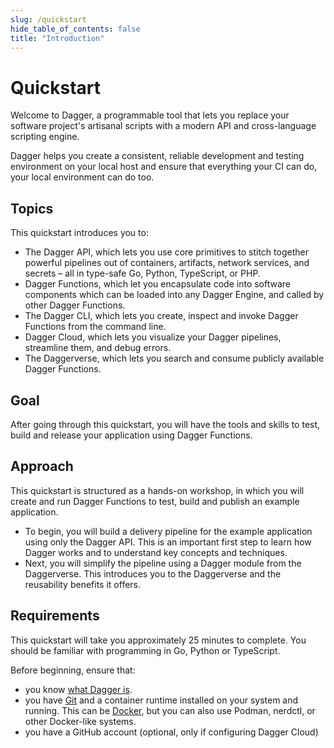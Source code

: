 ```yaml
---
slug: /quickstart
hide_table_of_contents: false
title: "Introduction"
---
```


# Quickstart

Welcome to Dagger, a programmable tool that lets you replace your software project's artisanal scripts with a modern API and cross-language scripting engine.

Dagger helps you create a consistent, reliable development and testing environment on your local host and ensure that everything your CI can do, your local environment can do too.

## Topics

This quickstart introduces you to:

- The Dagger API, which lets you use core primitives to stitch together powerful pipelines out of containers, artifacts, network services, and secrets – all in type-safe Go, Python, TypeScript, or PHP.
- Dagger Functions, which let you encapsulate code into software components which can be loaded into any Dagger Engine, and called by other Dagger Functions.
- The Dagger CLI, which lets you create, inspect and invoke Dagger Functions from the command line.
- Dagger Cloud, which lets you visualize your Dagger pipelines, streamline them, and debug errors.
- The Daggerverse, which lets you search and consume publicly available Dagger Functions.

## Goal

After going through this quickstart, you will have the tools and skills to test, build and release your application using Dagger Functions.

## Approach

This quickstart is structured as a hands-on workshop, in which you will create and run Dagger Functions to test, build and publish an example application.

- To begin, you will build a delivery pipeline for the example application using only the Dagger API. This is an important first step to learn how Dagger works and to understand key concepts and techniques.
- Next, you will simplify the pipeline using a Dagger module from the Daggerverse. This introduces you to the Daggerverse and the reusability benefits it offers.

## Requirements

This quickstart will take you approximately 25 minutes to complete. You should be familiar with programming in Go, Python or TypeScript.

Before beginning, ensure that:
- you know [what Dagger is](../index.mdx).
- you have [Git](https://git-scm.com/downloads) and a container runtime installed on your system and running. This can be [Docker](https://docs.docker.com/engine/install/), but you can also use Podman, nerdctl, or other Docker-like systems.
- you have a GitHub account (optional, only if configuring Dagger Cloud)

